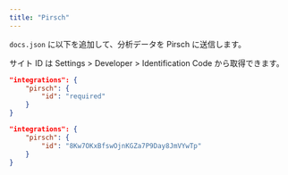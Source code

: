 ```yaml
---
title: "Pirsch"
---
```


`docs.json` に以下を追加して、分析データを Pirsch に送信します。

サイト ID は Settings > Developer > Identification Code から取得できます。

<CodeGroup>

```json Analytics options in docs.json
"integrations": {
    "pirsch": {
        "id": "required"
    }
}
```

```json Example
"integrations": {
    "pirsch": {
        "id": "8Kw7OKxBfswOjnKGZa7P9Day8JmVYwTp"
    }
}
```

</CodeGroup>